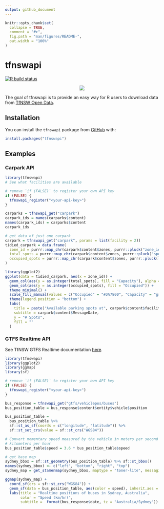 ```yaml
---
output: github_document
---
```


<!-- README.md is generated from README.Rmd. Please edit that file -->

```r
knitr::opts_chunk$set(
  collapse = TRUE,
  comment = "#>",
  fig.path = "man/figures/README-",
  out.width = "100%"
)
```

# tfnswapi

<!-- badges: start -->
[![R build status](https://github.com/asiripanich/tfnswapi/workflows/R-CMD-check/badge.svg)](https://github.com/asiripanich/tfnswapi/actions)
<!-- badges: end -->

<p align="center">
  <img src="https://pbs.twimg.com/media/DadjxdeUwAA5Uxb?format=jpg&name=medium" />
</p>

The goal of tfnswapi is to provide an easy way for R users to download data from [TfNSW Open Data](https://opendata.transport.nsw.gov.au/).

## Installation

You can install the `tfnswapi` package from [GitHub](https://github.com/asiripanich/tfnswapi) with:

``` r
install.packages("tfnswapi")
```

## Examples

### Carpark API

```r
library(tfnswapi)
# See what facilities are available

# remove `if (FALSE)` to register your own API key
if (FALSE) {
  tfnswapi_register("<your-api-key>")
}

carparks = tfnswapi_get("carpark")
carpark_ids = names(carparks$content)
names(carpark_ids) = carparks$content 
carpark_ids

# get data of just one carpark
carpark = tfnswapi_get("carpark", params = list(facility = 2))
tidied_carpark = data.frame(
  zone_id = purrr::map_chr(carpark$content$zones, purrr::pluck("zone_id")),
  total_spots = purrr::map_chr(carpark$content$zones, purrr::pluck("spots")),
  occupied_spots = purrr::map_chr(carpark$content$zones, purrr::pluck(list("occupancy", "total")))
)

library(ggplot2)
ggplot(data = tidied_carpark, aes(x = zone_id)) +
  geom_col(aes(y = as.integer(total_spots), fill = "Capacity"), alpha = 0.7) +
  geom_col(aes(y = as.integer(occupied_spots), fill = "Occupied")) +
  theme_minimal() +
  scale_fill_manual(values = c("Occupied" = "#DA7800", "Capacity" = "grey60")) +
  theme(legend.position = "bottom") +
  labs(
    title = paste("Available parking spots at", carpark$content$facility_name),
    subtitle = carpark$content$MessageDate,
    y = "# Spots",
    fill = ""
  )
```

### GTFS Realtime API

See TfNSW GTFS Realtime documentation [here](https://opendata.transport.nsw.gov.au/sites/default/files/TfNSW_GTFS_Realtime_Buses_Technical_Doc.pdf).

```r
library(tfnswapi)
library(ggplot2)
library(ggmap)
library(sf)

# remove `if (FALSE)` to register your own API key
if (FALSE) {
  tfnswapi_register("<your-api-key>")
}

bus_response = tfnswapi_get("gtfs/vehiclepos/buses")
bus_position_table = bus_response$content$entity$vehicle$position

bus_position_table = 
  bus_position_table %>%
  sf::st_as_sf(coords = c("longitude", "latitude")) %>%
  sf::st_set_crs(value = sf::st_crs("WGS84"))

# Convert momentary speed measured by the vehicle in meters per second to
# kilometers per hour
bus_position_table$speed = 3.6 * bus_position_table$speed

# get base map
sydney_bbox = sf::st_geometry(bus_position_table) %>% sf::st_bbox()
names(sydney_bbox) <- c("left", "bottom", "right", "top")
sydney_map = get_stamenmap(sydney_bbox, maptype = "toner-lite", messaging = FALSE)

ggmap(sydney_map) +
  coord_sf(crs = sf::st_crs("WGS84")) +
  geom_sf(data = bus_position_table, aes(color = speed), inherit.aes = FALSE) +
  labs(title = "Realtime positions of buses in Sydney, Australia",
       color = "Speed (km/hr)",
       subtitle =  format(bus_response$date, tz = "Australia/Sydney"))
```

